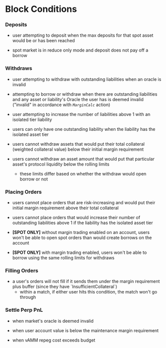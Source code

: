# Block Conditions

### Deposits

*   user attempting to deposit when the max deposits for that spot asset would be or has been reached

*   spot market is in reduce only mode and deposit does not pay off a borrow

### Withdraws

*   user attempting to withdraw with outstanding liabilities when an oracle is invalid

*   attempting to borrow or withdraw when there are outstanding liabilities and any asset or liability's Oracle the user has is deemed invalid ("invalid" in accordance with *`MarginCalc`* action)

*   user attempting to increase the number of liabilities above 1 with an isolated tier liability

*   users can only have one outstanding liability when the liability has the isolated asset tier

*   users cannot withdraw assets that would put their total collateral (weighted collateral value) below their initial margin requirement

*   users cannot withdraw an asset amount that would put that particular asset's protocol liquidity below the rolling limits
    *   these limits differ based on whether the withdraw would open borrow or not

### Placing Orders

*   users cannot place orders that are risk-increasing and would put their initial margin requirement above their total collateral

*   users cannot place orders that would increase their number of outstanding liabilities above 1 if the liability has the isolated asset tier

*   **[SPOT ONLY]** without margin trading enabled on an account, users won't be able to open spot orders than would create borrows on the account

*   **[SPOT ONLY]** with margin trading enabled, users won't be able to borrow using the same rolling limits for withdraws

### Filling Orders

*   a user's orders will not fill if it sends them under the margin requirement plus buffer (since they have \`InsufficientCollateral\`)
    *   within a match, if either user hits this condition, the match won't go through

### **Settle Perp PnL**

*   when market's oracle is deemed invalid

*   when user account value is below the maintenance margin requirement

*   when vAMM repeg cost exceeds budget